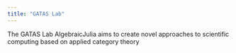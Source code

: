 ```yaml
---
title: "GATAS Lab"
---
```


The GATAS Lab AlgebraicJulia aims to create novel approaches 
to scientific computing based on applied category theory
